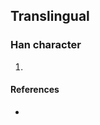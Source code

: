{{character info/new}}
==Translingual==

===Han character===
{{Han char|rn=86|rad=火|as=08|sn=12|four=|canj=FBTV|ids=⿰火罔}}

# {{defn|Han|sort=火08}}

====References====
* {{Han ref|kx=0675.191|dkj=19148|dj=|hdz=32209.101|uh=7139|ud=28985|bh=|bd=}}